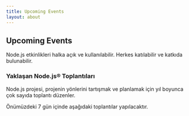 ```yaml
---
title: Upcoming Events
layout: about
---
```


## Upcoming Events

Node.js etkinlikleri halka açık ve kullanılabilir. Herkes katılabilir ve katkıda bulunabilir.

### Yaklaşan Node.js® Toplantıları

Node.js projesi, projenin yönlerini tartışmak ve planlamak için yıl boyunca çok sayıda toplantı düzenler.

Önümüzdeki 7 gün içinde aşağıdaki toplantılar yapılacaktır.

<UpcomingMeetings />
